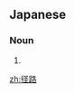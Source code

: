 {{also|逕路}}
==Japanese==
{{ja-kanjitab|けい|ろ|yomi=o}}

===Noun===
{{ja-noun|けいろ|kyu=徑路}}

# {{alternative form of|経路|lang=ja}}

[[zh:径路]]
